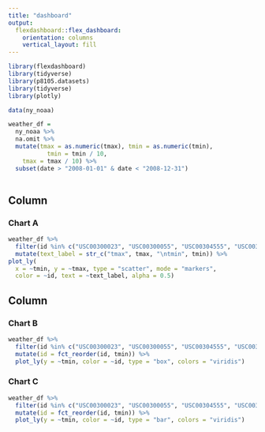 ```yaml
---
title: "dashboard"
output: 
  flexdashboard::flex_dashboard:
    orientation: columns
    vertical_layout: fill
---
```


```r
library(flexdashboard)
library(tidyverse)
library(p8105.datasets)
library(tidyverse)
library(plotly)
```


```r
data(ny_noaa)
```

```r
weather_df = 
  ny_noaa %>% 
  na.omit %>% 
  mutate(tmax = as.numeric(tmax), tmin = as.numeric(tmin),
           tmin = tmin / 10,
    tmax = tmax / 10) %>% 
  subset(date > "2008-01-01" & date < "2008-12-31") 
  
```

Column {data-width=650}
-----------------------------------------------------------------------

### Chart A

```r
weather_df %>% 
  filter(id %in% c("USC00300023", "USC00300055", "USC00304555", "USC00300961", "USC00303284")) %>% 
  mutate(text_label = str_c("tmax", tmax, "\ntmin", tmin)) %>% 
plot_ly(
  x = ~tmin, y = ~tmax, type = "scatter", mode = "markers",
  color = ~id, text = ~text_label, alpha = 0.5)
```

Column {data-width=350}
-----------------------------------------------------------------------

### Chart B

```r
weather_df %>% 
  filter(id %in% c("USC00300023", "USC00300055", "USC00304555", "USC00300961", "USC00303284")) %>% 
  mutate(id = fct_reorder(id, tmin)) %>% 
  plot_ly(y = ~tmin, color = ~id, type = "box", colors = "viridis")
```

### Chart C

```r
weather_df %>% 
  filter(id %in% c("USC00300023", "USC00300055", "USC00304555", "USC00300961", "USC00303284")) %>% 
  mutate(id = fct_reorder(id, tmin)) %>% 
  plot_ly(y = ~tmin, color = ~id, type = "bar", colors = "viridis")
```

